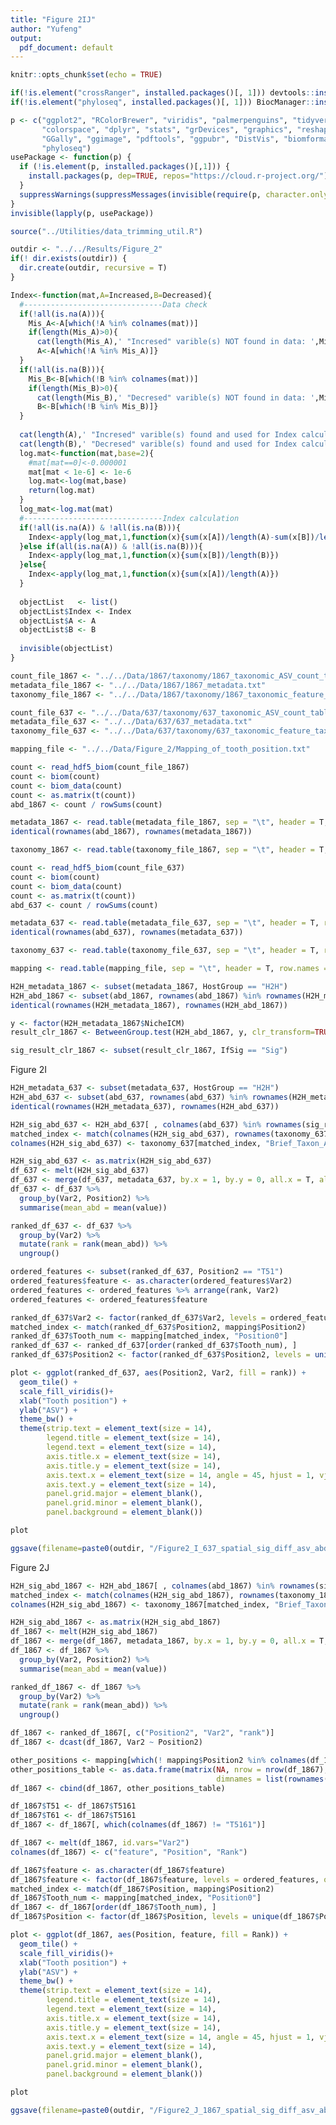 ```yaml
---
title: "Figure 2IJ"
author: "Yufeng"
output:
  pdf_document: default
---
```


```r
knitr::opts_chunk$set(echo = TRUE)

if(!is.element("crossRanger", installed.packages()[, 1])) devtools::install_github('shihuang047/crossRanger')
if(!is.element("phyloseq", installed.packages()[, 1])) BiocManager::install("phyloseq")

p <- c("ggplot2", "RColorBrewer", "viridis", "palmerpenguins", "tidyverse", "pheatmap", 
       "colorspace", "dplyr", "stats", "grDevices", "graphics", "reshape2", "corrplot", 
       "GGally", "ggimage", "pdftools", "ggpubr", "DistVis", "biomformat", "crossRanger", 
       "phyloseq")
usePackage <- function(p) {
  if (!is.element(p, installed.packages()[,1])) {
    install.packages(p, dep=TRUE, repos="https://cloud.r-project.org/")
  }
  suppressWarnings(suppressMessages(invisible(require(p, character.only=TRUE))))
}
invisible(lapply(p, usePackage))

source("../Utilities/data_trimming_util.R")

outdir <- "../../Results/Figure_2"
if(! dir.exists(outdir)) {
  dir.create(outdir, recursive = T)
}
```

```r
Index<-function(mat,A=Increased,B=Decreased){
  #-------------------------------Data check
  if(!all(is.na(A))){
    Mis_A<-A[which(!A %in% colnames(mat))]
    if(length(Mis_A)>0){
      cat(length(Mis_A),' "Incresed" varible(s) NOT found in data: ',Mis_A,'\n',sep=' ')
      A<-A[which(!A %in% Mis_A)]}
  }
  if(!all(is.na(B))){
    Mis_B<-B[which(!B %in% colnames(mat))]
    if(length(Mis_B)>0){
      cat(length(Mis_B),' "Decresed" varible(s) NOT found in data: ',Mis_B,'\n',sep=' ')
      B<-B[which(!B %in% Mis_B)]}
  }
  
  cat(length(A),' "Incresed" varible(s) found and used for Index calculation: ',A,'\n',sep=' ')
  cat(length(B),' "Decresed" varible(s) found and used for Index calculation: ',B,'\n',sep=' ')
  log.mat<-function(mat,base=2){
    #mat[mat==0]<-0.000001
    mat[mat < 1e-6] <- 1e-6
    log.mat<-log(mat,base)
    return(log.mat)
  }
  log_mat<-log.mat(mat)
  #-------------------------------Index calculation
  if(!all(is.na(A)) & !all(is.na(B))){
    Index<-apply(log_mat,1,function(x){sum(x[A])/length(A)-sum(x[B])/length(B)})
  }else if(all(is.na(A)) & !all(is.na(B))){
    Index<-apply(log_mat,1,function(x){sum(x[B])/length(B)})
  }else{
    Index<-apply(log_mat,1,function(x){sum(x[A])/length(A)})
  }
  
  objectList   <- list()
  objectList$Index <- Index
  objectList$A <- A
  objectList$B <- B
  
  invisible(objectList)
}
```

```r
count_file_1867 <- "../../Data/1867/taxonomy/1867_taxonomic_ASV_count_table.biom"
metadata_file_1867 <- "../../Data/1867/1867_metadata.txt"
taxonomy_file_1867 <- "../../Data/1867/taxonomy/1867_taxonomic_feature_taxon_SILVA.txt"

count_file_637 <- "../../Data/637/taxonomy/637_taxonomic_ASV_count_table.biom"
metadata_file_637 <- "../../Data/637/637_metadata.txt"
taxonomy_file_637 <- "../../Data/637/taxonomy/637_taxonomic_feature_taxonomy.txt"

mapping_file <- "../../Data/Figure_2/Mapping_of_tooth_position.txt"
```

```r
count <- read_hdf5_biom(count_file_1867)
count <- biom(count)
count <- biom_data(count)
count <- as.matrix(t(count))
abd_1867 <- count / rowSums(count)

metadata_1867 <- read.table(metadata_file_1867, sep = "\t", header = T, row.names = 1)
identical(rownames(abd_1867), rownames(metadata_1867))

taxonomy_1867 <- read.table(taxonomy_file_1867, sep = "\t", header = T, row.names = 1, comment.char = "")

count <- read_hdf5_biom(count_file_637)
count <- biom(count)
count <- biom_data(count)
count <- as.matrix(t(count))
abd_637 <- count / rowSums(count)

metadata_637 <- read.table(metadata_file_637, sep = "\t", header = T, row.names = 1)
identical(rownames(abd_637), rownames(metadata_637))

taxonomy_637 <- read.table(taxonomy_file_637, sep = "\t", header = T, row.names = 1, comment.char = "")

mapping <- read.table(mapping_file, sep = "\t", header = T, row.names = 1)
```

```r
H2H_metadata_1867 <- subset(metadata_1867, HostGroup == "H2H")
H2H_abd_1867 <- subset(abd_1867, rownames(abd_1867) %in% rownames(H2H_metadata_1867))
identical(rownames(H2H_metadata_1867), rownames(H2H_abd_1867))

y <- factor(H2H_metadata_1867$NicheICM)
result_clr_1867 <- BetweenGroup.test(H2H_abd_1867, y, clr_transform=TRUE)

sig_result_clr_1867 <- subset(result_clr_1867, IfSig == "Sig")
```
Figure 2I
```r
H2H_metadata_637 <- subset(metadata_637, HostGroup == "H2H")
H2H_abd_637 <- subset(abd_637, rownames(abd_637) %in% rownames(H2H_metadata_637))
identical(rownames(H2H_metadata_637), rownames(H2H_abd_637))

H2H_sig_abd_637 <- H2H_abd_637[ , colnames(abd_637) %in% rownames(sig_result_clr_1867)]
matched_index <- match(colnames(H2H_sig_abd_637), rownames(taxonomy_637))
colnames(H2H_sig_abd_637) <- taxonomy_637[matched_index, "Brief_Taxon_ASV"]

H2H_sig_abd_637 <- as.matrix(H2H_sig_abd_637)
df_637 <- melt(H2H_sig_abd_637)
df_637 <- merge(df_637, metadata_637, by.x = 1, by.y = 0, all.x = T, all.y = F)
df_637 <- df_637 %>%
  group_by(Var2, Position2) %>%
  summarise(mean_abd = mean(value))

ranked_df_637 <- df_637 %>%
  group_by(Var2) %>%
  mutate(rank = rank(mean_abd)) %>%
  ungroup()

ordered_features <- subset(ranked_df_637, Position2 == "T51")
ordered_features$feature <- as.character(ordered_features$Var2)
ordered_features <- ordered_features %>% arrange(rank, Var2)
ordered_features <- ordered_features$feature

ranked_df_637$Var2 <- factor(ranked_df_637$Var2, levels = ordered_features, ordered = T)
matched_index <- match(ranked_df_637$Position2, mapping$Position2)
ranked_df_637$Tooth_num <- mapping[matched_index, "Position0"]
ranked_df_637 <- ranked_df_637[order(ranked_df_637$Tooth_num), ]
ranked_df_637$Position2 <- factor(ranked_df_637$Position2, levels = unique(ranked_df_637$Position2), ordered = T)

plot <- ggplot(ranked_df_637, aes(Position2, Var2, fill = rank)) +
  geom_tile() +
  scale_fill_viridis()+
  xlab("Tooth position") + 
  ylab("ASV") + 
  theme_bw() + 
  theme(strip.text = element_text(size = 14),
        legend.title = element_text(size = 14), 
        legend.text = element_text(size = 14),
        axis.title.x = element_text(size = 14),
        axis.title.y = element_text(size = 14),
        axis.text.x = element_text(size = 14, angle = 45, hjust = 1, vjust = 1),
        axis.text.y = element_text(size = 14),
        panel.grid.major = element_blank(),
        panel.grid.minor = element_blank(),
        panel.background = element_blank())

plot

ggsave(filename=paste0(outdir, "/Figure2_I_637_spatial_sig_diff_asv_abd.pdf"), plot=plot, width=10, height=3.5)
```


Figure 2J
```r
H2H_sig_abd_1867 <- H2H_abd_1867[ , colnames(abd_1867) %in% rownames(sig_result_clr_1867)]
matched_index <- match(colnames(H2H_sig_abd_1867), rownames(taxonomy_1867))
colnames(H2H_sig_abd_1867) <- taxonomy_1867[matched_index, "Brief_Taxon_ASV"]

H2H_sig_abd_1867 <- as.matrix(H2H_sig_abd_1867)
df_1867 <- melt(H2H_sig_abd_1867)
df_1867 <- merge(df_1867, metadata_1867, by.x = 1, by.y = 0, all.x = T, all.y = F)
df_1867 <- df_1867 %>%
  group_by(Var2, Position2) %>%
  summarise(mean_abd = mean(value))

ranked_df_1867 <- df_1867 %>%
  group_by(Var2) %>%
  mutate(rank = rank(mean_abd)) %>%
  ungroup()

df_1867 <- ranked_df_1867[, c("Position2", "Var2", "rank")]
df_1867 <- dcast(df_1867, Var2 ~ Position2)

other_positions <- mapping[which(! mapping$Position2 %in% colnames(df_1867)), "Position2"]
other_positions_table <- as.data.frame(matrix(NA, nrow = nrow(df_1867), ncol = length(other_positions),
                                              dimnames = list(rownames(df_1867), other_positions)))
df_1867 <- cbind(df_1867, other_positions_table)

df_1867$T51 <- df_1867$T5161
df_1867$T61 <- df_1867$T5161
df_1867 <- df_1867[, which(colnames(df_1867) != "T5161")]

df_1867 <- melt(df_1867, id.vars="Var2")
colnames(df_1867) <- c("feature", "Position", "Rank")

df_1867$feature <- as.character(df_1867$feature)
df_1867$feature <- factor(df_1867$feature, levels = ordered_features, ordered = T)
matched_index <- match(df_1867$Position, mapping$Position2)
df_1867$Tooth_num <- mapping[matched_index, "Position0"]
df_1867 <- df_1867[order(df_1867$Tooth_num), ]
df_1867$Position <- factor(df_1867$Position, levels = unique(df_1867$Position), ordered = T)

plot <- ggplot(df_1867, aes(Position, feature, fill = Rank)) +
  geom_tile() +
  scale_fill_viridis()+
  xlab("Tooth position") + 
  ylab("ASV") + 
  theme_bw() + 
  theme(strip.text = element_text(size = 14),
        legend.title = element_text(size = 14), 
        legend.text = element_text(size = 14),
        axis.title.x = element_text(size = 14),
        axis.title.y = element_text(size = 14),
        axis.text.x = element_text(size = 14, angle = 45, hjust = 1, vjust = 1),
        axis.text.y = element_text(size = 14),
        panel.grid.major = element_blank(),
        panel.grid.minor = element_blank(),
        panel.background = element_blank())

plot

ggsave(filename=paste0(outdir, "/Figure2_J_1867_spatial_sig_diff_asv_abd.pdf"), plot=plot, width=10, height=3.5)
```


